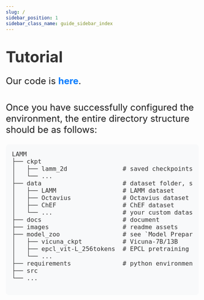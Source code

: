 ```yaml
---
slug: /
sidebar_position: 1
sidebar_class_name: guide_sidebar_index
---
```



# <span style="font-size: 2.5rem; font-weight: bold; color: #333;">Tutorial</span>

<p style="font-size: 1.5rem; margin-top: 1.5rem;">
  Our code is <a href="https://github.com/OpenGVLab/LAMM" style="color: #007bff; text-decoration: none; font-weight: bold;">here</a>.
</p>


<p style="font-size: 1.5rem; margin-top: 2.5rem;">
  Once you have successfully configured the environment, the entire directory structure should be as follows:
</p>

<div style="background-color: #f8f9fa; padding: 16px; border-radius: 8px; font-family: 'Courier New', Courier, monospace; font-size: 1rem;">
  <pre style="margin: 0; color: #333;">
LAMM
├── ckpt 
│   ├── lamm_2d               # saved checkpoints in training
│   └── ...
├── data                      # dataset folder, see `Dataset Preparation` section for detail
│   ├── LAMM                  # LAMM dataset
│   ├── Octavius              # Octavius dataset
│   ├── ChEF                  # ChEF dataset  
│   └── ...                   # your custom dataset
├── docs                      # document
├── images                    # readme assets
├── model_zoo                 # see `Model Preparation for Training` for detail 
│   ├── vicuna_ckpt           # Vicuna-7B/13B
│   ├── epcl_vit-L_256tokens  # EPCL pretraining checkpoints (Optional)
│   └── ...
├── requirements              # python environment requirements 
├── src
└── ...
  </pre>
</div>
